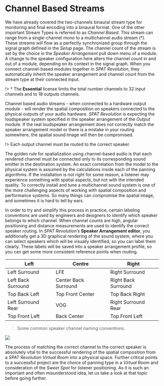 # Channel Based Streams

We have already covered the two-channels binaural stream type for monitoring and final encoding into a binaural format. One of the other important Stream Types is referred to as _Channel Based_. This stream can range from a single-channel mono to a multichannel audio stream (*). These streams will flow as a perfectly synchronized group through the signal graph defined in the _Setup_ page. The channel count of the stream is set by the choice in the _Speaker Arrangement_ pull down menu of a module. A change to the speaker configuration here alters the channel count in and out of a module, depending on its context in the signal graph. When you connect channel-based modules together in _SPAT Revolution_, they automatically inherit the speaker arrangement and channel count from the stream type at their connected input.

!> * The **Essential** license limits the total number channels to 32 input channels and to 18 outputs channels.

Channel based audio streams - when connected to a hardware output module - will render the spatial composition on speakers connected to the physical outputs of your audio hardware. _SPAT Revolution_ is expecting the loudspeaker system specified in the speaker arrangement of the _Output_ module. If the real loudspeaker arrangement does not correctly match the speaker arrangement model or there is a mistake in your routing somewhere, the spatial sound image will then be compromised.

!> Each output channel must be routed to the correct speaker.

The golden rule for spatialization using channel-based audio is that each rendered channel must be connected only to its corresponding sound emitter in the destination system. An exact correlation from the model to the physical system is assumed by the calculations inside each of the panning algorithms. If the installation is not right for some reason, a listener may experience something with spatial aspects, but not with the intended quality. To correctly install and tune a multichannel sound system is one of the more challenging aspects of working with spatial composition and performance systems. So many things can compromise the spatial image, and sometimes it is hard to tell by ears.

In order to try and simplify this process in practice, certain labeling conventions are used by engineers and designers to identify which speaker belongs to which channel. When channel counts are high, angular positioning and distance measurements are used to identify the correct speaker routing. In _SPAT Revolution’s_ **Speaker Arrangement editor**, you additionally get a 3D graphical rendering of the sound system, where you can select speakers which will be visually identified, so you can label them clearly. These labels will be saved into a speaker arrangement profile, so you can get some more consistent reference points when routing.


Left | Centre | Right
--- | --- | ---
Left Surround | LFE | Right Surround
Left Back Surround | Center Back Surround | Right Back Surround
Top Back Left | Top Front Center | Top Back Right
Left Surround Rear | VOG | Right Surround Rear
Top Front Left | Back Center | Top Front Left

> Some common speaker channel naming conventions.


![](https://media.githubusercontent.com/media/FLUX-SE/doc_images/main/SpatR/Setup/SpeakerEditor2.png)

The process of matching the correct channel to the correct speaker is absolutely vital to the successful rendering of the spatial composition from a _SPAT Revolution_ _Virtual Room_ into a physical space. Further critical points to a successful project are the choice of panning type in a _Virtual Room_ and consideration of the _Sweet Spot_ for listener positioning. As it is such an important and often misunderstood idea, let us take a look at that topic before going further.
